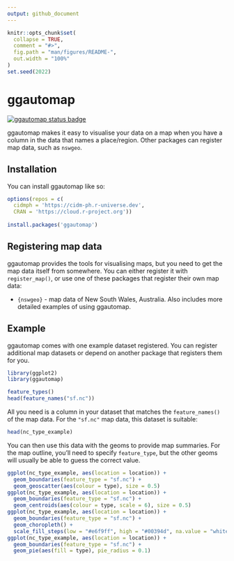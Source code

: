 ```yaml
---
output: github_document
---
```


<!-- README.md is generated from README.Rmd. Please edit that file -->

```r
knitr::opts_chunk$set(
  collapse = TRUE,
  comment = "#>",
  fig.path = "man/figures/README-",
  out.width = "100%"
)
set.seed(2022)
```

# ggautomap

<!-- badges: start -->
[![ggautomap status badge](https://cidm-ph.r-universe.dev/badges/ggautomap)](https://cidm-ph.r-universe.dev)
<!-- badges: end -->

ggautomap makes it easy to visualise your data on a map when you have a column
in the data that names a place/region. Other packages can register map data,
such as `nswgeo`.

## Installation

You can install ggautomap like so:

``` r
options(repos = c(
  cidmph = 'https://cidm-ph.r-universe.dev',
  CRAN = 'https://cloud.r-project.org'))
  
install.packages('ggautomap')
```

## Registering map data

ggautomap provides the tools for visualising maps, but you need to get the map
data itself from somewhere. You can either register it with `register_map()`, or
use one of these packages that register their own map data:

  * `{nswgeo}` - map data of New South Wales, Australia.
    Also includes more detailed examples of using ggautomap.

## Example

ggautomap comes with one example dataset registered. You can register additional
map datasets or depend on another package that registers them for you.

```r
library(ggplot2)
library(ggautomap)

feature_types()
head(feature_names("sf.nc"))
```

All you need is a column in your dataset that matches the `feature_names()` of
the map data. For the `"sf.nc"` map data, this dataset is suitable:

```r
head(nc_type_example)
```

You can then use this data with the geoms to provide map summaries. For the map
outline, you'll need to specify `feature_type`, but the other geoms will usually
be able to guess the correct value.

```r
ggplot(nc_type_example, aes(location = location)) +
  geom_boundaries(feature_type = "sf.nc") +
  geom_geoscatter(aes(colour = type), size = 0.5)
ggplot(nc_type_example, aes(location = location)) +
  geom_boundaries(feature_type = "sf.nc") +
  geom_centroids(aes(colour = type, scale = 6), size = 0.5)
ggplot(nc_type_example, aes(location = location)) +
  geom_boundaries(feature_type = "sf.nc") +
  geom_choropleth() +
  scale_fill_steps(low = "#e6f9ff", high = "#00394d", na.value = "white")
ggplot(nc_type_example, aes(location = location)) +
  geom_boundaries(feature_type = "sf.nc") +
  geom_pie(aes(fill = type), pie_radius = 0.1)
```

